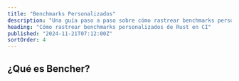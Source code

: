 ```yaml
---
title: "Benchmarks Personalizados"
description: "Una guía paso a paso sobre cómo rastrear benchmarks personalizados de Rust en CI"
heading: "Cómo rastrear benchmarks personalizados de Rust en CI"
published: "2024-11-21T07:12:00Z"
sortOrder: 4
---
```



<Intro
  text="cómo construir un arnés de benchmarking personalizado en Rust"
  url="/es/learn/benchmarking/rust/custom-harness/"
  name="personalizado"
/>

## ¿Qué es Bencher?

<BencherIntro />

<Steps
  adapter="json"
  url="/es/docs/explanation/adapters/#-json"
/>

<JsonInner>
  <CargoBench />
</JsonInner>

<CallToAction lang={Language.es} />